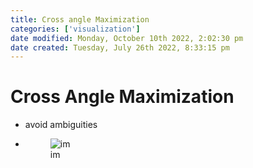 ```yaml
---
title: Cross angle Maximization
categories: ['visualization']
date modified: Monday, October 10th 2022, 2:02:30 pm
date created: Tuesday, July 26th 2022, 8:33:15 pm
---
```


# Cross Angle Maximization
- avoid ambiguities
- ![im](images/Pasted%20image%2020220418123203.png)



